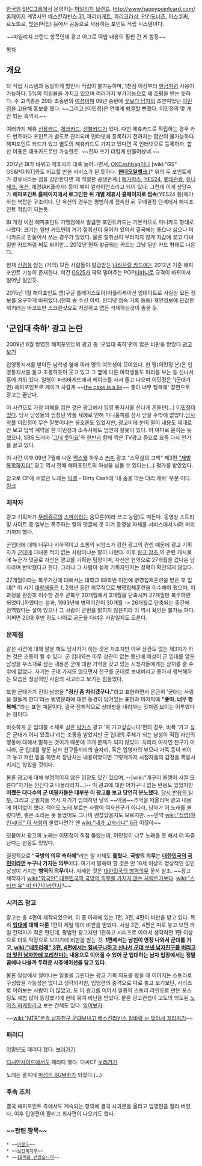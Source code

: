 [[한국]]의 [[SPC]]그룹에서 운영하는 [[마일리지]] [[브랜드]]. [[http://www.happypointcard.com/ 홈페이지]]
계열사인 [[베스킨라빈스 31]], [[파리바게트]], [[파리크라상]], [[던킨도너츠]], [[파스쿠찌]], 르노뜨르, [[빚은]](떡집) 등에서 공동으로 사용하는 포인트 적립 시스템이다.

~~마일리지 브랜드 항목인데 광고 어그로 떡밥 내용이 훨씬 긴 게 함정~~

[[목차]]
== 개요 ==
타 적립 시스템과 동일하게 할인시 적립이 불가능하며, 1천점 이상부터 [[현금]]처럼 사용이 가능하다. 5%의 적립율을 가지고 있으며 여러가지 부가기능으로 꽤 호평을 받는 듯하다. 주 고객층은 20대 초중반의 [[여성]]이며 09년 중반에 [[꽃보다 남자]]의 조연이었던 [[이민정]]을 고용해 홍보를 했다. ~~그리고 [이민정]은 연예계 [[퇴갤]]할 뻔했다. 이민정의 몇 개 안 되는 흑역사.~~

여러가지 제휴 [[신용카드]], [[체크카드]], [[선불카드]]가 있다. 다만 제휴카드로 적립하는 경우 카드 번호마다 포인트가 별도로 관리되며 인터넷에 등록하기 전까지는 합산이 불가능하다. 해피포인트 카드가 있고 별도의 제휴카드도 가지고 있다면 꼭 인터넷으로 등록하자. 합산 이용은 대표카드로만 가능한듯. ~~진짜 쓰기 더럽게 만들어놨네.~~

2012년 BI가 바뀌고 제휴사가 대폭 늘어나면서, [[OKCashbag]]이나 [wiki:"GS" GS&POINT]와도 비교할 만한 서비스가 된 듯하다. '''[[현대오일뱅크]]''',[* 위의 두 포인트제가 정유사라는 점을 감안한다면 꽤 적절한 공생관계.] [[메가박스]], [[YES24]], [[롯데관광]], [[유니세프]], [[옥션]], 애경(AK플라자) 등이 해피 얼라이언스라고 되어 있다. 그런데 이게 상당수가 '''해피포인트 홈페이지에서 로그인한 뒤 개별 제휴사 홈페이지로 접속'''(YES24 등)해야 하는 복잡한 구조이다. 단 옥션의 경우는 평범하게 접속한 뒤 구매결정 단계에서 해피포인트 적립이 되는듯.

BI 개정 이전 해피포인트 가맹점에서 발급한 포인트카드는 기본적으로 미니카드 형태로 나왔다. 크기는 일반 카드인데 거기 절취선이 들어가 있어서 결국에는 좋으나 싫으나 미니카드로 만들어서 쓰는 경우가 많았다. 물론 절취선이 부러지지 않게 지갑에 꽂고 다녀 일반 카드처럼 써도 되지만... 2012년 현재 발급되는 카드는 그냥 일반 카드 형태로 나온다.

현재 [[신검]]을 받는 (거의) 모든 사람들이 발급받는 [[나라사랑 카드]]에는 2012년 기준 해피포인트 기능이 존재한다. 이건 [[GS25]]가 팍팍 밀어주는 POP[[티머니]]로 규격이 바뀌어서 일어난 일인듯.

2015년 1월 해피포인트 앱(구글 플레이스토어)어플리케이션 업데이트로 사실상 모든 정보를 요구하게 바뀌었다.(전화 송 수신 이력, 인터넷 접속 기록 등등)
개인정보에 민감한 위키러는 바코드만 스크린샷으로 저장하고 앱은 석제하는것이 좋을 듯.
== '군입대 축하' 광고 논란 ==
2009년 6월 방영한 해피포인트의 광고 중 '군입대 축하'편이 많은 비판을 받았다.[http://serviceapi.nmv.naver.com/flash/NFPlayer.swf?vid=170390791118385B4920D857B77C886F2036&outKey=V127df874a0eb4b18e1b8dfe85c553ca1f7503ba9140da68806f7dfe85c553ca1f750 광고 보기]

입영통지서를 받아든 남학생 옆에 여러 명의 여학생이 모여있다. 한 명(이민정 분)은 입영통지서를 들고 조롱하듯이 웃고 있고 그 옆에 다른 여학생들도 피리를 부는 등 신나서 흥에 겨워 있다. 일행이 파리바게뜨에서 케이크를 사서 들고 나오며 이민정은 '(군대가면) 해피포인트로 케이크 사갈게 ~~[[케이크(포탈)|the cake is a lie]]~~ 좋아 너무 행복해' 장면으로 광고는 끝난다.

이 사건으로 가장 피해를 입은 것은 광고에서 입영 통지서를 신나게 흔들던(…) [[이민정]]이었다. 당시 남성들의 엄청난 악플 세례로 인해 미니홈피를 잠시 닫을 수밖에 없었다.[http://www.nemopan.com/pan_performer/1440943 당시 악플] 이민정이 무슨 잘못이냐는 옹호론도 있었지만, 광고비에 눈이 멀어 내용도 제대로 안 보고 덥썩 계약을 한 이민정과 소속사에도 엄연히 잘못이 있다. 이 여파로 묻히는 듯 했으나, SBS 드라마 '[[그대 웃어요]]'와 [[현빈]]과 함께 찍은 TV광고 등으로 요즘 다시 인기를 끌고 있다. 

이 사건 이후 09년 7월에 나온 [[맥스웰]] 하우스 [[커피]] 광고 "스무살의 고백" 제3편 [http://gall.dcinside.com/list.php?id=flash&no=60491&page=1&search_pos=-45703&k_type=0100&keyword=%EB%B3%B5%ED%95%99 "제발 복학하지마"] 광고 역시 한때 해피포인트의 아성을 넘볼 수 있다는(…) 평가를 받았었다. 

참고로 CF에 쓰였던 노래는 [[빅뱅]] - Dirty Cash에 '내 숨을 막는 더리 캐쉬' 부분 이다.[http://serviceapi.nmv.naver.com/resources/flash/NFPlayer.swf?vid=628992CB59D5DB373FD09D6A553FBF3DD2BF&outKey=V128e988d1409ac30752fd0cd9cfcf0bd8df2c528d0ca62d7ffefd0cd9cfcf0bd8df2&referer=http%3A%2F%2Fcafe.naver.com%2FArticleRead.nhn%3Farticleid%3D25%26sc%3D7bcd48551cc4695e1ddce8d57373465c50f3%26query%3D%2527%25B3%25BB%2B%25BC%25FB%25C0%25BB%2B%25B8%25B7%25B4%25C2%2B%25B4%25F5%25B8%25AE%2B%25C4%25B3%25BD%25AC%2527%26onSearchHighLight%3Dtrue%26clubid%3D17647076 링크]

=== 제작자 ===
광고 기획자가 [[뚜레쥬르]]의 [[스파이]]라는 음모론(이라 쓰고 농담)도 떠돈다. 동영상 스트리밍 사이트 중 일부는 폭주하는 항의 댓글에 못 이겨 동영상 자체를 서비스에서 내려 버리기까지 했다.

군입대에 대해 너무나 비하적이고 조롱의 뉘앙스가 강한 광고의 컨셉 때문에 광고 기획자가 [[군대]]에 다녀온 적이 없는 사람이냐는 말이 나왔다. 이후 [http://pjh2104.tistory.com/19 링크 참조.]의 관련 게시물에 누군가 덧글로 자신은 광고를 기획한 팀장이며, 자신은 현역으로 27개월을 갔다온 남자라며 반박했다고 한다. 그러나 그 사람이 실제 기획자인지는 정확히 확인되지 않았다.

27개월이라는 복무기간에 대해서는 대학교 88학번 이전에 병영집체훈련을 받은 후 입대[* 이 시기 [[대학생]]들은 1, 2학년 동안 의무적으로 병영집체훈련을 이수해야 했으며, 이 과정을 완전히 이수한 경우 군복무 30개월에서 3개월을 단축시켜 27개월만 복무하면 되었다.]하였다는 설과, 1993년에 병역기간이 30개월 -> 26개월로 단축되는 중간에 전역했다는 설이 있으나 그 사람이 군번을 밝히지 않은지라 이 역시 확인은 불가능 하다. 어쩌면 20대 후반 정도 나이로 공군을 다녀온 사람일지도 모른다.

=== 문제점 ===
같은 사건에 대해 말을 해도 당사자가 하는 것은 자조지만 아무 상관도 없는 제3자가 하는 것은 조롱이 될 수 있다. 군 입대와는 아무 상관이 없는 동년배 여성이 군 입대를 앞둔 남성을 우스개로 삼는 내용은 군에 대한 기억을 갖고 있는 시청자들에게는 상처를 줄 수밖에 없었다. 자기는 군대 가지도 않으면서 친구를 군대로 보내버리고 좋아서 행복해하는 모습은 정상적인 사람의 사고라고 보기는 힘들었다.

또한 군대가기 전의 남성을 '''"정신 좀 차리겠구나."'''라고 표현하면서 은근히 '군대는 사람을 철들게 한다'라는 병영문화에 대한 동경이 담겨있는 표현과 마지막에 '''"좋아. 너무 행복해."'''라는 표현 때문이다. 결국 전체적으로 상대방을 내리까는 것처럼 보이는 어투였다는 점이다.

비슷하게 군 입대를 소재로 삼은 [[박카스]] 광고 '꼭 가고싶습니다'편의 경우, 비록 '가고 싶은 군대가 어디 있겠냐'라는 조롱을 받았지만 군 입대의 주체가 되는 남성이 직접 자신의 행동에 대해서 말하는 것이기 때문에 크게 문제가 되지 않았다. 차라리 여자인 친구가 아니라, 군 입대를 앞둔 남자 친구들끼리의 술자리, 혹은 입영자의 부모나 가족 등이 케이크 놓고 저런 말을 하면서 장난치는 내용이었다면 그렇게까지 시청자들의 감정을 폭발시키지는 않았을 것이다.

물론 광고에 대해 부정적이지 않은 입장도 있긴 있으며, --[wiki:"개구리 올챙이 시절 모른다"자기는 안간다고 나몰라라지...]-- 이 광고에 대한 어처구니 없는 반응도 있었지만 '''어쨌든 대다수의 군 미필자들은 대부분 이 광고를 보고 당연히 분노했다.''' [http://droid.egloos.com/1525978 당시 반응의 일부.] 그리고 군필자들 역시 자기가 입대하던 날의 ~~악몽~~추억을 떠올리며 광고 내용에 어이없어 했다. 적어도 노래 부르는 사람이 여자친구가 아니라, 남자가 이 노래를 불렀다면, 좋은 소리는 못 들었어도 그나마 괜찮았을지도 모르지만. ~~만약 [[wiki:"심영(야인시대)" 이 사람]]이 불렀다면?? 얜 [[wiki:"내가 고자라니" 6급]] 이잖아~~

덧붙여서 광고의 노래는 이민정이 직접 불렀는데, 이민정이 너무 노래를 못 해서 더 짜증난다는 반응도 있었다.

결정적으로 '''"국방의 의무 축하해"'''라는 말 자체도 '''틀렸다.''' '''국방의 의무'''는 '''[[대한민국]]의 [[국민]]이라면 누구나 가지는 의무'''이다. 여기서 말해야 할 것은 만 18세 이상의 정상적인 성인 남성이 가지는 '''병역의 의무'''이다. 자세한 것은 [[대한민국의 병역의무]] 문서 참조. ~~광고 제작자가 [[wiki:"외국인" 대한민국의 국방의 의무를 가지지 않는 사람]]인가보다. [[wiki:"스티브 유" 이 인간이라던지]]?~~

=== 시리즈 광고 ===
광고는 총 4편이 제작되었으며, 이 중 아래에 있는 1편, 3편, 4편이 비판을 받고 있다. 특히 '''[[입대]]에 대해 다룬''' 1편이 제일 많이 비판을 받았다. 사실 3편, 4편은 따로 놓고 보면 까일 건덕지가 적은 편인데, 평범한 광고지만 1편하고 시리즈로 이어서 생각하면 1편 이상으로 더욱 막장으로 보이기에 비판을 받는 것. '''1편에서는 남친이 영장 나와서 군대를 가고, [[wiki:"네토라레" 3편, 4편에서는 얼씨구나하고 신나서 군대 보낸 남자친구를 버리고 더 멋진 남자한테 꼬리친다]]는 내용으로 이어질 수 있어 군 입대하는 남자 입장에서는 정말 꿈에나 나올까 두려운 시츄에이션을 담고 있다.'''

물론 일상에서 일어나는 일들을 그린다는 광고 기획 의도를 봤을 때 이어지는 스토리로 구성했을 가능성은 없다고 생각되지만, 입영편의 충격으로 따로 놓고 보기보단, 시리즈로 이어보는 사람이 더 많았고, 또 이 광고를 이어서 일종의 스토리 라인으로 만든 포스팅도 제법 많이 등장했기에 한데 묶여 비난을 받았다. 물론 광고컨셉이 고도의 의도된 [[노이즈 마케팅]]라고 보는 견해도 있다. [http://ryanbarc.egloos.com/1442313 읽어보자]. 

{{{#!html
<embed src='http://serviceapi.nmv.naver.com/flash/NFPlayer.swf?vid=C92FEAF1A741CEC5B08E7E48F7778B839E76&outKey=V127079efc01ee1a00f75788e63201f8d332efa731684af80ba95788e63201f8d332e' wmode='transparent' width='500' height='408' allowScriptAccess='always' name='NFPlayer41793' id='NFPlayer41793' allowFullScreen='true' type='application/x-shockwave-flash' />

<embed src='http://serviceapi.nmv.naver.com/flash/NFPlayer.swf?vid=6F5E1C5F6583293FD0E56ADFD10800810E81&outKey=V12909e79e010638de624acb9dc3074b7360c058d36b8e503a317acb9dc3074b7360c' wmode='transparent' width='500' height='408' allowScriptAccess='always' name='NFPlayer85857' id='NFPlayer85857' allowFullScreen='true' type='application/x-shockwave-flash' />
}}}

~~[[wiki:"NTR"본격 남자친구 군대보내고 베스킨라빈스 알바랑 눈 맞아서 꼬리치기]]~~

=== 패러디 ===
[[이말년]]도 패러디 했다. [http://kr.news.yahoo.com/service/cartoon/shellview2.htm?linkid=series_cartoon&sidx=5602&widx=74&page=1&seq=2&wdate=20090130&wtitle=%C0%CC%B8%BB%B3%E2%BE%BE%B8%AE%C1%EE 보러가기]

[[디시인사이드]]에서도 패러디 했다. 디씨CF [http://gall.dcinside.com/list.php?id=hit&no=9096&page=1&search_pos=-4340&k_type=0110&keyword=%EC%B6%95%ED%95%98&bbs= 보러가기]

노래는 졸지에 [[마성의 BGM]]화가 되었다.(...)

=== 후속 조치 ===
결국 해피포인트 측에서도 계속되는 항의에 결국 사과문을 올리고 입영편을 잘라 버렸다. 이후 입영편이 짤리고 회사편이 나오기도 했다.

=== ~~관련 항목~~ ===
 * ~~[[마몽드]]~~
 * ~~[[보건복지부]]~~
 * ~~[[10억을 받았습니다]]~~
